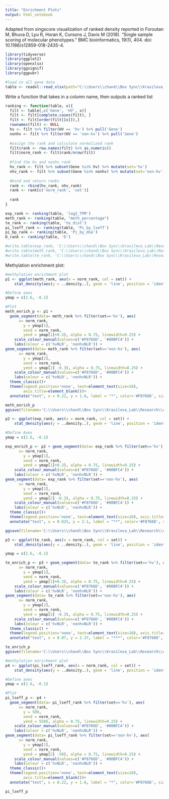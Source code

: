 ```yaml
---
title: "Enrichment Plots"
output: html_notebook
---
```


Adapted from singscore visualization of ranked density reported in Foroutan M, Bhuva D, Lyu R, Horan K, Cursons J, Davis M (2018). “Single sample scoring of molecular phenotypes.” BMC bioinformatics, 19(1), 404. doi: 10.1186/s12859-018-2435-4.  

```r
library(tidyverse)
library(ggplot2)
library(openxlsx)
library(ggsignif)
library(ggpubr)
```

```r
#load in all gene data 
table <- readxl::read_xlsx(path="C:\\Users\\chand\\Box Sync\\Krasileva_Lab\\Research\\chandler\\Krasileva Lab\\E14\\all_gene_table.xlsx")
```

Write a function that takes in a column name, then outputs a ranked list 
```r
ranking <- function(table, x){
  filt <- table[,c('Gene', 'HV', x)] 
  filt <- filt[complete.cases(filt), ]
  filt <- filt[order(filt[[x]]),]
  rownames(filt) <- NULL
  hv <- filt %>% filter(HV == 'hv') %>% pull('Gene')
  nonhv <- filt %>% filter(HV == 'non-hv') %>% pull('Gene')
  
  #assign the rank and calculate normalized rank 
  filt$rank <- row.names(filt) %>% as.numeric()
  filt$norm_rank <- filt$rank/nrow(filt)
  
  #find the hv and nonhv rank 
  hv_rank <- filt %>% subset(Gene %in% hv) %>% mutate(set='hv')
  nhv_rank <- filt %>% subset(Gene %in% nonhv) %>% mutate(set='non-hv')
  
  #bind and return ranks
  rank <- rbind(hv_rank, nhv_rank)
  rank <- rank[c('norm_rank', 'set')]
  
  rank
}

exp_rank <- ranking(table, 'log2_TPM')
meth_rank <- ranking(table, "meth_percentage")
te_rank <- ranking(table, 'te_dist')
pi_lseff_rank <- ranking(table, 'Pi_by_lseff')
pi_bp_rank <- ranking(table, 'Pi_by_dna')
D_rank <- ranking(table, 'D')

#write.table(exp_rank, 'C:\\Users\\chand\\Box Sync\\Krasileva_Lab\\Research\\chandler\\Krasileva Lab\\E14\\exp_rank.csv', sep=',')
#write.table(meth_rank, 'C:\\Users\\chand\\Box Sync\\Krasileva_Lab\\Research\\chandler\\Krasileva Lab\\E14\\meth_rank.csv', sep=',')
#write.table(te_rank, 'C:\\Users\\chand\\Box Sync\\Krasileva_Lab\\Research\\chandler\\Krasileva Lab\\E14\\te_rank.csv', sep=',')
```

Methylation enrichment plot:
```r
#methylation enrichment plot 
p1 <- ggplot(meth_rank, aes(x = norm_rank, col = set)) +
  	stat_density(aes(y = ..density..), geom = 'line', position = 'identity', linewidth=0.25)

#Define axes 
ymap = c(2.6, -0.1)

#Plot
meth_enrich_p <- p1 + 
  geom_segment(data= meth_rank %>% filter(set=='hv'), aes(
      x= norm_rank,
  		y = ymap[1],
  		xend = norm_rank,
  		yend = ymap[1]+0.3), alpha = 0.75, linewidth=0.25) +
  	scale_colour_manual(values=c('#F8766D', '#00BFC4')) +
  	labs(colour = c('hvNLR', 'nonhvNLR')) +
geom_segment(data= meth_rank %>% filter(set=='non-hv'), aes(
      x= norm_rank,
  		y = ymap[2],
  		xend = norm_rank,
  		yend = ymap[2] -0.3), alpha = 0.75, linewidth=0.25) +
  	scale_colour_manual(values=c('#F8766D', '#00BFC4')) +
  	labs(colour = c('hvNLR', 'nonhvNLR')) +
  theme_classic()+
  theme(legend.position='none', text=element_text(size=10), 
        axis.title=element_blank())+
  annotate("text", x = 0.22, y = 1.6, label = "*", color='#F8766D', size=3) #greatest p value for hvNLR methylation weighted by GC content is .02, hvnlr is .55 (see permutations.Rmd for calculation)

meth_enrich_p
ggsave(filename='C:\\Users\\chand\\Box Sync\\Krasileva_Lab\\Research\\chandler\\Krasileva Lab\\E14\\e14_R\\final_figures\\met_enrich.png', plot=meth_enrich_p, dpi='retina', width=2, height=1.5)
```

```r
p2 <- ggplot(exp_rank, aes(x = norm_rank, col = set)) +
  	stat_density(aes(y = ..density..), geom = 'line', position = 'identity', linewidth=0.25)

#Define Axes
ymap = c(2.6, -0.1)

exp_enrich_p <- p2 + geom_segment(data= exp_rank %>% filter(set=='hv'), aes(
      x= norm_rank,
  		y = ymap[1],
  		xend = norm_rank,
  		yend = ymap[1]+0.3), alpha = 0.75, linewidth=0.25) +
  	scale_colour_manual(values=c('#F8766D', '#00BFC4')) +
  	labs(colour = c('hvNLR', 'nonhvNLR')) +
geom_segment(data= exp_rank %>% filter(set=='non-hv'), aes(
      x= norm_rank,
  		y = ymap[2],
  		xend = norm_rank,
  		yend = ymap[2] -0.3), alpha = 0.75, linewidth=0.25) +
  	scale_colour_manual(values=c('#F8766D', '#00BFC4')) +
  	labs(colour = c('hvNLR', 'nonhvNLR')) +
  theme_classic()+
  theme(legend.position='none', text=element_text(size=10), axis.title=element_blank()) +
  annotate("text", x = 0.825, y = 2.1, label = "**", color='#F8766D', size=3) #Greatest sample p value for singscore enrichment is 0.002

ggsave(filename='C:\\Users\\chand\\Box Sync\\Krasileva_Lab\\Research\\chandler\\Krasileva Lab\\E14\\e14_R\\final_figures\\exp_enrich.png', plot=exp_enrich_p, dpi='retina', width=2, height=1.5)
```

```r
p3 <- ggplot(te_rank, aes(x = norm_rank, col = set)) +
  	stat_density(aes(y = ..density..), geom = 'line', position = 'identity', linewidth=0.25)

ymap = c(2.6, -0.1)

te_enrich_p <- p3 + geom_segment(data= te_rank %>% filter(set=='hv'), aes(
      x= norm_rank,
  		y = ymap[1],
  		xend = norm_rank,
  		yend = ymap[1]+0.3), alpha = 0.75, linewidth=0.25) +
  	scale_colour_manual(values=c('#F8766D', '#00BFC4')) +
  	labs(colour = c('hvNLR', 'nonhvNLR')) +
geom_segment(data= te_rank %>% filter(set=='non-hv'), aes(
      x= norm_rank,
  		y = ymap[2],
  		xend = norm_rank,
  		yend = ymap[2] -0.3), alpha = 0.75, linewidth=0.25) +
  	scale_colour_manual(values=c('#F8766D', '#00BFC4')) +
  	labs(colour = c('hvNLR', 'nonhvNLR')) +
  theme_classic() +
  theme(legend.position='none', text=element_text(size=10), axis.title=element_blank())+
  annotate("text", x = 0.07, y = 2.37, label = "***", color='#F8766D', size=3) #p value is 0 for hv, see permutations.Rmd

te_enrich_p
ggsave(filename='C:\\Users\\chand\\Box Sync\\Krasileva_Lab\\Research\\chandler\\Krasileva Lab\\E14\\e14_R\\final_figures\\te_enrich.png', plot=te_enrich_p, dpi='retina', width=2, height=1.5)
```



```r
#methylation enrichment plot 
p4 <- ggplot(pi_lseff_rank, aes(x = norm_rank, col = set)) +
  	stat_density(aes(y = ..density..), geom = 'line', position = 'identity', linewidth=0.25)

#Define axes 
ymap = c(2.6, -0.1)

#Plot
pi_lseff_p <- p4 + 
  geom_segment(data= pi_lseff_rank %>% filter(set=='hv'), aes(
      x= norm_rank,
  		y = 500,
  		xend = norm_rank,
  		yend = 550), alpha = 0.75, linewidth=0.25) +
  	scale_colour_manual(values=c('#F8766D', '#00BFC4')) +
  	labs(colour = c('hvNLR', 'nonhvNLR')) +
geom_segment(data= pi_lseff_rank %>% filter(set=='non-hv'), aes(
      x= norm_rank,
  		y = ymap[2],
  		xend = norm_rank,
  		yend = ymap[2] -50), alpha = 0.75, linewidth=0.25) +
  	scale_colour_manual(values=c('#F8766D', '#00BFC4')) +
  	labs(colour = c('hvNLR', 'nonhvNLR')) +
  theme_classic()+
  theme(legend.position='none', text=element_text(size=10), 
        axis.title=element_blank())+
  annotate("text", x = 0.22, y = 1.6, label = "*", color='#F8766D', size=3) #greatest p value for hvNLR methylation weighted by GC content is .02, hvnlr is .55 (see permutations.Rmd for calculation)

pi_lseff_p
```

